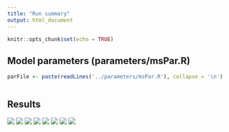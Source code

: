 ```yaml
---
title: "Run summary"
output: html_document
---
```


```r
knitr::opts_chunk$set(echo = TRUE)
```


## Model parameters (parameters/msPar.R)
```r
parFile <- paste(readLines('../parameters/msPar.R'), collapse = '\n')
```

```r
```


## Results

![](`r file.path(rmdFigPath, 'hr_stocks.png')`)
![](`r file.path(rmdFigPath, 'hr_weirs.png')`)
![](`r file.path(rmdFigPath, 'hr_stocksWeirs.png')`)
![](`r file.path(rmdFigPath, 'meanH.png')`)
![](`r file.path(rmdFigPath, 'meanRun.png')`)
![](`r file.path(rmdFigPath, 'pextr.png')`)
![](`r file.path(rmdFigPath, 'pover.png')`)
![](`r file.path(rmdFigPath, 'meanSmsy.png')`)


